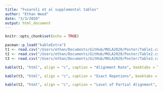 ```yaml
---
title: "Fusaroli et al supplemental tables"
author: "Ethan Weed"
date: "3/3/2020"
output: html_document
---
```


```r
knitr::opts_chunk$set(echo = TRUE)
```

```r
pacman::p_load("kableExtra")
t1 <- read.csv("/Users/ethan/Documents/GitHub/MOLA2020/Poster/Table1.csv")
t2 <- read.csv("/Users/ethan/Documents/GitHub/MOLA2020/Poster/Table2.csv")
t3 <- read.csv("/Users/ethan/Documents/GitHub/MOLA2020/Poster/Table3.csv")
```

```r
kable(t1, "html", align = "c", caption = "Alignment Rate", booktabs = T)
```

```r

kable(t3, "html", align = "c", caption = "Exact Repetions", booktabs = T)

```


```r

kable(t2, "html", align = "c", caption = "Level of Partial Alignment", booktabs = T)
```